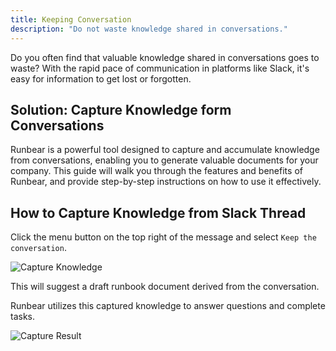 ```yaml
---
title: Keeping Conversation
description: "Do not waste knowledge shared in conversations."
---
```


Do you often find that valuable knowledge shared in conversations goes to waste? With the rapid pace of communication in platforms like Slack, it's easy for information to get lost or forgotten.

## Solution: Capture Knowledge form Conversations

Runbear is a powerful tool designed to capture and accumulate knowledge from conversations, enabling you to generate valuable documents for your company. This guide will walk you through the features and benefits of Runbear, and provide step-by-step instructions on how to use it effectively.

## How to Capture Knowledge from Slack Thread

Click the menu button on the top right of the message and select `Keep the conversation`.

![Capture Knowledge](/images/screenshot-capture-knowledge.png)

This will suggest a draft runbook document derived from the conversation.

<Note>
  Runbear utilizes this captured knowledge to answer questions and complete
  tasks.
</Note>

![Capture Result](/images/screenshot-capture-result.png)
